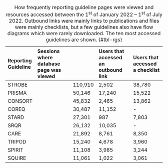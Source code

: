 --------------------------------------------------------------------------------------------------------------------------------------------------
Reporting Guideline   Sessions where database page was viewed             Users that accessed an outbound link   Users that accessed a checklist
--------------------- ----------------------------------------- --------- -------------------------------------- ---------------------------------
STROBE                                                          110,910   2,502                                  38,780

PRISMA                                                          50,146    17,240                                 15,522

CONSORT                                                         45,832    2,465                                  13,862

COREQ                                                           30,487    11,152                                 \-

STARD                                                           27,301    987                                    7,803

SRQR                                                            26,132    10,035                                 \-

CARE                                                            21,892    8,761                                  8,350

TRIPOD                                                          15,240    4,678                                  3,960

SPIRIT                                                          11,108    3,985                                  3,244

SQUIRE                                                          11,061    1,022                                  3,061
--------------------------------------------------------------------------------------------------------------------------------------------------

: How frequently reporting guideline pages were viewed and resources accessed between the 1^st^ of January 2022 -- 1^st^ of July 2022. Outbound links were mainly links to publications and files were mainly checklists, but a few guidelines also have flow diagrams which were rarely downloaded. The ten most accessed guidelines are shown. {#tbl-rgs}
